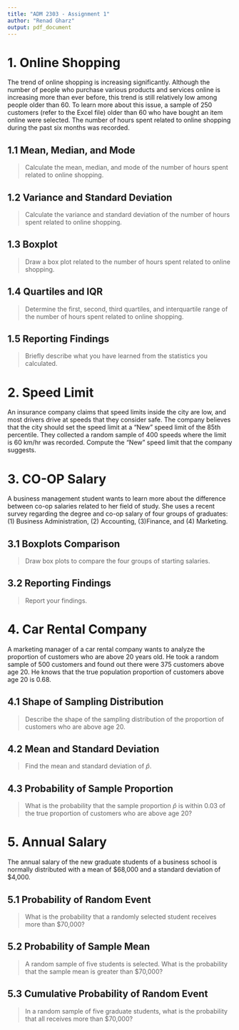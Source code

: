 ```yaml
---
title: "ADM 2303 - Assignment 1"
author: "Renad Gharz"
output: pdf_document
---
```


# 1. Online Shopping
The trend of online shopping is increasing significantly. Although the number of people who purchase various products and services online is increasing more than ever  before, this trend is still relatively low among people older than 60. To learn more about this issue, a sample of 250 customers (refer to the Excel file) older than 60 who have bought an item online were selected. The number of hours spent related to online shopping during the past six months was recorded.

## 1.1 Mean, Median, and Mode
>Calculate the mean, median, and mode of the number of hours spent related to online shopping.

## 1.2 Variance and Standard Deviation
>Calculate the variance and standard deviation of the number of hours spent related to online shopping.

## 1.3 Boxplot
>Draw a box plot related to the number of hours spent related to online shopping.

## 1.4 Quartiles and IQR
>Determine the first, second, third quartiles, and interquartile range of the number of hours spent related to online shopping.

## 1.5 Reporting Findings
>Briefly describe what you have learned from the statistics you calculated.

# 2. Speed Limit
An insurance company claims that speed limits inside the city are low, and most drivers drive at speeds that they consider safe. The company believes that the city should set the speed limit at a “New” speed limit of the 85th percentile. They collected a random sample of 400 speeds where the limit is 60 km/hr was recorded. Compute the “New” speed limit that the company suggests.

# 3. CO-OP Salary
A business management student wants to learn more about the difference between co-op salaries related to her field of study. She uses a recent survey regarding the degree and co-op salary of four groups of graduates: (1) Business Administration, (2) Accounting, (3)Finance, and (4) Marketing.

## 3.1 Boxplots Comparison
>Draw box plots to compare the four groups of starting salaries.


## 3.2 Reporting Findings
>Report your findings.


# 4. Car Rental Company
A marketing manager of a car rental company wants to analyze the proportion of customers who are above 20 years old. He took a random sample of 500 customers and found out there were 375 customers above age 20. He knows that the true population proportion of customers above age 20 is 0.68.

## 4.1 Shape of Sampling Distribution
>Describe the shape of the sampling distribution of the proportion of customers who are above age 20.


## 4.2 Mean and Standard Deviation
>Find the mean and standard deviation of $\hat{p}$.


## 4.3 Probability of Sample Proportion
>What is the probability that the sample proportion $\hat{p}$ is within 0.03 of the true proportion of customers who are above age 20?


# 5. Annual Salary
The annual salary of the new graduate students of a business school is normally distributed with a mean of $68,000 and a standard deviation of $4,000.

## 5.1 Probability of Random Event
>What is the probability that a randomly selected student receives more than $70,000?


## 5.2 Probability of Sample Mean
>A random sample of five students is selected. What is the probability that the sample mean is greater than $70,000?


## 5.3 Cumulative Probability of Random Event
>In a random sample of five graduate students, what is the probability that all receives more than $70,000?

